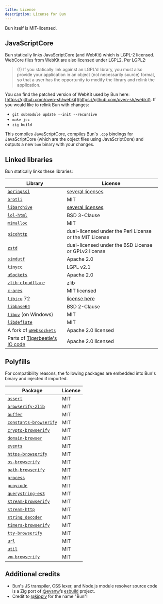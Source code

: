 ```yaml
---
title: License
description: License for Bun
---
```


Bun itself is MIT-licensed.

## JavaScriptCore

Bun statically links JavaScriptCore (and WebKit) which is LGPL-2 licensed. WebCore files from WebKit are also licensed under LGPL2. Per LGPL2:

> (1) If you statically link against an LGPL'd library, you must also provide your application in an object (not necessarily source) format, so that a user has the opportunity to modify the library and relink the application.

You can find the patched version of WebKit used by Bun here: [https://github.com/oven-sh/webkit](https://github.com/oven-sh/webkit). If you would like to relink Bun with changes:

- `git submodule update --init --recursive`
- `make jsc`
- `zig build`

This compiles JavaScriptCore, compiles Bun's `.cpp` bindings for JavaScriptCore (which are the object files using JavaScriptCore) and outputs a new `bun` binary with your changes.

## Linked libraries

Bun statically links these libraries:

| Library                                                                                                                                          | License                                                                                      |
| ------------------------------------------------------------------------------------------------------------------------------------------------ | -------------------------------------------------------------------------------------------- |
| [`boringssl`](https://boringssl.googlesource.com/boringssl/)                                                                                     | [several licenses](https://boringssl.googlesource.com/boringssl/+/refs/heads/master/LICENSE) |
| [`brotli`](https://github.com/google/brotli)                                                                                                     | MIT                                                                                          |
| [`libarchive`](https://github.com/libarchive/libarchive)                                                                                         | [several licenses](https://github.com/libarchive/libarchive/blob/master/COPYING)             |
| [`lol-html`](https://github.com/cloudflare/lol-html/tree/master/c-api)                                                                           | BSD 3-Clause                                                                                 |
| [`mimalloc`](https://github.com/microsoft/mimalloc)                                                                                              | MIT                                                                                          |
| [`picohttp`](https://github.com/h2o/picohttpparser)                                                                                              | dual-licensed under the Perl License or the MIT License                                      |
| [`zstd`](https://github.com/facebook/zstd)                                                                                                       | dual-licensed under the BSD License or GPLv2 license                                         |
| [`simdutf`](https://github.com/simdutf/simdutf)                                                                                                  | Apache 2.0                                                                                   |
| [`tinycc`](https://github.com/tinycc/tinycc)                                                                                                     | LGPL v2.1                                                                                    |
| [`uSockets`](https://github.com/uNetworking/uSockets)                                                                                            | Apache 2.0                                                                                   |
| [`zlib-cloudflare`](https://github.com/cloudflare/zlib)                                                                                          | zlib                                                                                         |
| [`c-ares`](https://github.com/c-ares/c-ares)                                                                                                     | MIT licensed                                                                                 |
| [`libicu`](https://github.com/unicode-org/icu) 72                                                                                                | [license here](https://github.com/unicode-org/icu/blob/main/icu4c/LICENSE)                   |
| [`libbase64`](https://github.com/aklomp/base64/blob/master/LICENSE)                                                                              | BSD 2-Clause                                                                                 |
| [`libuv`](https://github.com/libuv/libuv) (on Windows)                                                                                           | MIT                                                                                          |
| [`libdeflate`](https://github.com/ebiggers/libdeflate)                                                                                           | MIT                                                                                          |
| A fork of [`uWebsockets`](https://github.com/jarred-sumner/uwebsockets)                                                                          | Apache 2.0 licensed                                                                          |
| Parts of [Tigerbeetle's IO code](https://github.com/tigerbeetle/tigerbeetle/blob/532c8b70b9142c17e07737ab6d3da68d7500cbca/src/io/windows.zig#L1) | Apache 2.0 licensed                                                                          |

## Polyfills

For compatibility reasons, the following packages are embedded into Bun's binary and injected if imported.

| Package                                                                  | License |
| ------------------------------------------------------------------------ | ------- |
| [`assert`](https://npmjs.com/package/assert)                             | MIT     |
| [`browserify-zlib`](https://npmjs.com/package/browserify-zlib)           | MIT     |
| [`buffer`](https://npmjs.com/package/buffer)                             | MIT     |
| [`constants-browserify`](https://npmjs.com/package/constants-browserify) | MIT     |
| [`crypto-browserify`](https://npmjs.com/package/crypto-browserify)       | MIT     |
| [`domain-browser`](https://npmjs.com/package/domain-browser)             | MIT     |
| [`events`](https://npmjs.com/package/events)                             | MIT     |
| [`https-browserify`](https://npmjs.com/package/https-browserify)         | MIT     |
| [`os-browserify`](https://npmjs.com/package/os-browserify)               | MIT     |
| [`path-browserify`](https://npmjs.com/package/path-browserify)           | MIT     |
| [`process`](https://npmjs.com/package/process)                           | MIT     |
| [`punycode`](https://npmjs.com/package/punycode)                         | MIT     |
| [`querystring-es3`](https://npmjs.com/package/querystring-es3)           | MIT     |
| [`stream-browserify`](https://npmjs.com/package/stream-browserify)       | MIT     |
| [`stream-http`](https://npmjs.com/package/stream-http)                   | MIT     |
| [`string_decoder`](https://npmjs.com/package/string_decoder)             | MIT     |
| [`timers-browserify`](https://npmjs.com/package/timers-browserify)       | MIT     |
| [`tty-browserify`](https://npmjs.com/package/tty-browserify)             | MIT     |
| [`url`](https://npmjs.com/package/url)                                   | MIT     |
| [`util`](https://npmjs.com/package/util)                                 | MIT     |
| [`vm-browserify`](https://npmjs.com/package/vm-browserify)               | MIT     |

## Additional credits

- Bun's JS transpiler, CSS lexer, and Node.js module resolver source code is a Zig port of [@evanw](https://github.com/evanw)’s [esbuild](https://github.com/evanw/esbuild) project.
- Credit to [@kipply](https://github.com/kipply) for the name "Bun"!

